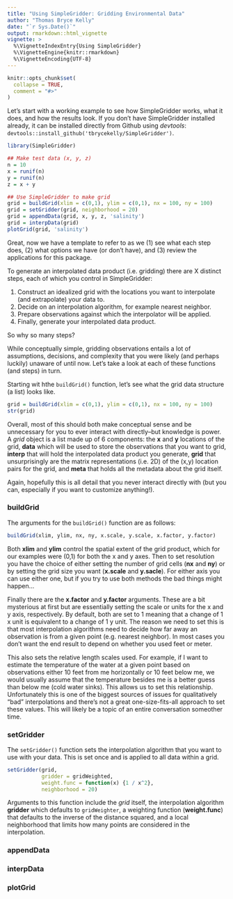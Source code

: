 ```yaml
---
title: "Using SimpleGridder: Gridding Environmental Data"
author: "Thomas Bryce Kelly"
date: "`r Sys.Date()`"
output: rmarkdown::html_vignette
vignette: >
  %\VignetteIndexEntry{Using SimpleGridder}
  %\VignetteEngine{knitr::rmarkdown}
  %\VignetteEncoding{UTF-8}
---
```


```r
knitr::opts_chunk$set(
  collapse = TRUE,
  comment = "#>"
)
```

Let's start with a working example to see how SimpleGridder works, what it does, and how the results look. If you don't have SimpleGridder installed already, it can be installed directly from Github using _devtools_: `devtools::install_github('tbrycekelly/SimpleGridder')`. 

```r
library(SimpleGridder)

## Make test data (x, y, z)
n = 10
x = runif(n)
y = runif(n)
z = x + y

## Use SimpleGridder to make grid
grid = buildGrid(xlim = c(0,1), ylim = c(0,1), nx = 100, ny = 100)
grid = setGridder(grid, neighborhood = 20)
grid = appendData(grid, x, y, z, 'salinity')
grid = interpData(grid)
plotGrid(grid, 'salinity')
```

Great, now we have a template to refer to as we (1) see what each step does, (2) what options we have (or don't have), and (3) review the applications for this package.

To generate an interpolated data product (i.e. gridding) there are X distinct steps, each of which you control in SimpleGridder:

1. Construct an idealized grid with the locations you want to interpolate (and extrapolate) your data to. 
2. Decide on an interpolation algorithm, for example nearest neighbor.
3. Prepare observations against which the interpolator will be applied.
4. Finally, generate your interpolated data product.

So why so many steps?

While conceptually simple, gridding observations entails a lot of assumptions, decisions, and complexity that you were likely (and perhaps luckily) unaware of until now. Let's take a look at each of these functions (and steps) in turn.

Starting wit hthe `buildGrid()` function, let's see what the grid data structure (a list) looks like. 
```r
grid = buildGrid(xlim = c(0,1), ylim = c(0,1), nx = 100, ny = 100)
str(grid)
```
Overall, most of this should both make conceptual sense and be unnecessary for you to ever interact with directly--but knowledge is power. A _grid_ object is a list made up of 6 components: the __x__ and __y__ locations of the grid, __data__ which will be used to store the observations that you want to grid, __interp__ that will hold the interpolated data product you generate, __grid__ that unsurprisingly are the matrix representations (i.e. 2D) of the (x,y) location pairs for the grid, and __meta__ that holds all the metadata about the grid itself.

Again, hopefully this is all detail that you never interact directly with (but you can, especially if you want to customize anything!).

### buildGrid
The arguments for the `buildGrid()` function are as follows:

```r
buildGrid(xlim, ylim, nx, ny, x.scale, y.scale, x.factor, y.factor)
```

Both __xlim__ and __ylim__ control the spatial extent of the grid product, which for our examples were (0,1) for both the x and y axes. Then to set resolution you have the choice of either setting the number of grid cells (__nx__ and __ny__) or by setting the grid size you want (__x.scale__ and __y.sacle__). For either axis you can use either one, but if you try to use both methods the bad things might happen...

Finally there are the __x.factor__ and __y.factor__ arguments. These are a bit mysterious at first but are essentially setting the scale or units for the x and y axis, respectively. By default, both are set to 1 meaning that a change of 1 x unit is equivalent to a change of 1 y unit. The reason we need to set this is that most interpolation algorithms need to decide how far away an observation is from a given point (e.g. nearest neighbor). In most cases you don't want the end result to depend on whether you used feet or meter.

This also sets the relative length scales used. For example, if I want to estimate the temperature of the water at a given point based on observations either 10 feet from me horizontally or 10 feet below me, we would usually assume that the temperature besides me is a better guess than below me (cold water sinks). This allows us to set this relationship. Unfortunately this is one of the biggest sources of issues for qualitatively "bad" interpolations and there's not a great one-size-fits-all approach to set these values. This will likely be a topic of an entire conversation someother time.

### setGridder
The `setGridder()` function sets the interpolation algorithm that you want to use with your data. This is set once and is applied to all data within a grid.

```r
setGridder(grid,
           gridder = gridWeighted,
           weight.func = function(x) {1 / x^2},
           neighborhood = 20)
```

Arguments to this function include the _grid_ itself, the interpolation algorithm __gridder__ which defaults to `gridWeighter`, a weighting function (__weight.func__) that defaults to the inverse of the distance squared, and a local neighborhood that limits how many points are considered in the interpolation.


### appendData


### interpData


### plotGrid
